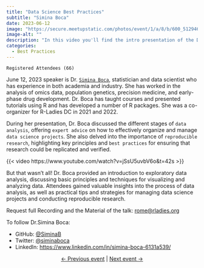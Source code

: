 ```yaml
---
title: "Data Science Best Practices"
subtitle: "Simina Boca"
date: 2023-06-12
image: "https://secure.meetupstatic.com/photos/event/1/a/8/b/600_512946795.webp?w=750"
image-alt: ""
description: "In this video you'll find the intro presentation of the Data Science Best Practices event. To see the recording please contact <rome@rladies.org>"
categories:
  - Best Practices
---
```


`Registered Attendees (66)`

June 12, 2023 speaker is Dr. [`Simina Boca`](https://www.linkedin.com/in/simina-boca-6131a539/), statistician and data scientist who has experience in both academia and industry. She has worked in the analysis of omics data, population genetics, precision medicine, and early-phase drug development. Dr. Boca has taught courses and presented tutorials using R and has developed a number of R packages. She was a co-organizer for R-Ladies DC in 2021 and 2022.

During her presentation, Dr. Boca discussed the different stages of `data analysis`, offering `expert advice` on how to effectively organize and manage `data science projects`. She also delved into the importance of `reproducible research`, highlighting key principles and `best practices` for ensuring that research could be replicated and verified.

{{< video https://www.youtube.com/watch?v=jSsU5uvbV6o&t=42s >}}

But that wasn't all! Dr. Boca provided an introduction to exploratory data analysis, discussing basic principles and techniques for visualizing and analyzing data. Attendees gained valuable insights into the process of data analysis, as well as practical tips and strategies for managing data science projects and conducting reproducible research.

Request full Recording and the Material of the talk: [rome\@rladies.org](mailto:rome@rladies.org){.email}

To follow Dr.Simina Boca:

-   GitHub: [\@SiminaB](https://github.com/SiminaB)
-   Twitter: [\@siminaboca](https://twitter.com/siminaboca)
-   LinkedIn: <https://www.linkedin.com/in/simina-boca-6131a539/>

<center>[← Previous event](/talks/2023/meetup/05172023/index.qmd) | [Next event →](/talks/2023/meetup/06302023/index.qmd)</center>
